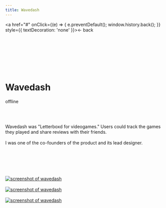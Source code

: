 ```yaml
---
title: Wavedash
---
```


<a href="#" onClick={(e) => { e.preventDefault(); window.history.back(); }} style={{ textDecoration: 'none' }}>← back</a>

<br></br>
<br></br>
<br></br>

# Wavedash
offline

<br></br>

Wavedash was "Letterboxd for videogames." Users could track the games they played and share reviews with their friends.
<br></br>
I was one of the co-founders of the product and its lead designer.

<br></br>
<br></br>

[![screenshot of wavedash](/images/screenshots/wavedash-1.jpg)](https://mattportner.com/images/screenshots/wavedash-1.jpg)
<br></br>
[![screenshot of wavedash](/images/screenshots/wavedash-4.jpg)](https://mattportner.com/images/screenshots/wavedash-4.jpg)
<br></br>
[![screenshot of wavedash](/images/screenshots/wavedash-5.jpg)](https://mattportner.com/images/screenshots/wavedash-5.jpg)